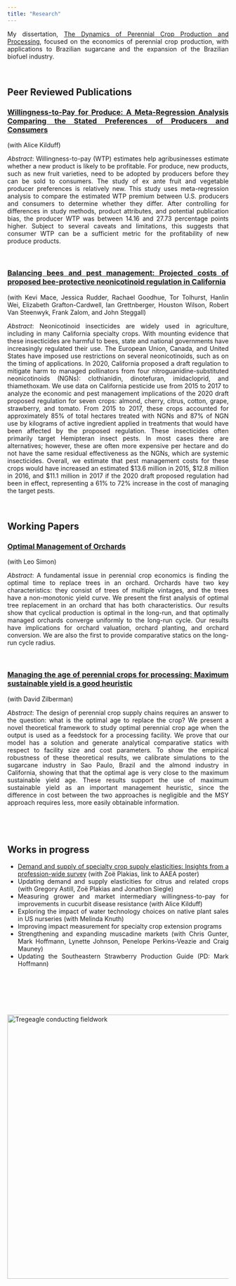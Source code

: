 ```yaml
---
title: "Research"
---
```


<style>
body {
text-align: justify}
</style>

<!-- Research page under construction -->

My dissertation, [The Dynamics of Perennial Crop Production and Processing](files/dissertationFinal.pdf), focused on the economics of perennial crop production, with applications to Brazilian sugarcane and the expansion of the Brazilian biofuel industry.

<br> 

## Peer Reviewed Publications

### [Willingness-to-Pay for Produce: A Meta-Regression Analysis Comparing the Stated Preferences of Producers and Consumers](https://doi.org/10.3390/horticulturae8040290) 
(with Alice Kilduff)

*Abstract*:
Willingness-to-pay (WTP) estimates help agribusinesses estimate whether a new product is likely to be profitable. For produce, new products, such as new fruit varieties, need to be adopted by producers before they can be sold to consumers. The study of ex ante fruit and vegetable producer preferences is relatively new. This study uses meta-regression analysis to compare the estimated WTP premium between U.S. producers and consumers to determine whether they differ. After controlling for differences in study methods, product attributes, and potential publication bias, the producer WTP was between 14.16 and 27.73 percentage points higher. Subject to several caveats and limitations, this suggests that consumer WTP can be a sufficient metric for the profitability of new produce products.

<br>

### [Balancing bees and pest management: Projected costs of proposed bee-protective neonicotinoid regulation in California](https://doi.org/10.1093/jee/toab231) 
(with Kevi Mace, Jessica Rudder, Rachael Goodhue, Tor Tolhurst, Hanlin Wei, Elizabeth Grafton-Cardwell, Ian Grettnberger, Houston Wilson, Robert Van Steenwyk, Frank Zalom, and John Steggall)

*Abstract*: 
Neonicotinoid insecticides are widely used in agriculture, including in many California specialty crops. With mounting evidence that these insecticides are harmful to bees, state and national governments have increasingly regulated their use. The European Union, Canada, and United States have imposed use restrictions on several neonicotinoids, such as on the timing of applications. In 2020, California proposed a draft regulation to mitigate harm to managed pollinators from four nitroguanidine-substituted neonicotinoids (NGNs): clothianidin, dinotefuran, imidacloprid, and thiamethoxam. We use data on California pesticide use from 2015 to 2017 to analyze the economic and pest management implications of the 2020 draft proposed regulation for seven crops: almond, cherry, citrus, cotton, grape, strawberry, and tomato. From 2015 to 2017, these crops accounted for approximately 85% of total hectares treated with NGNs and 87% of NGN use by kilograms of active ingredient applied in treatments that would have been affected by the proposed regulation. These insecticides often primarily target Hemipteran insect pests. In most cases there are alternatives; however, these are often more expensive per hectare and do not have the same residual effectiveness as the NGNs, which are systemic insecticides. Overall, we estimate that pest management costs for these crops would have increased an estimated $13.6 million in 2015, $12.8 million in 2016, and $11.1 million in 2017 if the 2020 draft proposed regulation had been in effect, representing a 61% to 72% increase in the cost of managing the target pests.

<br>

## Working Papers


### [Optimal Management of Orchards](files/OptimalManagementOfOrchards_200909.pdf)
(with Leo Simon)

*Abstract*:
A fundamental issue in perennial crop economics is finding the optimal time to replace trees in an orchard. Orchards have two key characteristics: they consist of trees of multiple vintages, and the trees have a non-monotonic yield curve. We present the first analysis of optimal tree replacement in an orchard that has both characteristics. Our results show that cyclical production is optimal in the long-run, and that optimally managed orchards converge uniformly to the long-run cycle. Our results have implications for orchard valuation, orchard planting, and orchard conversion. We are also the first to provide comparative statics on the long-run cycle radius. 

<br>

### [Managing the age of perennial crops for processing: Maximum sustainable yield is a good heuristic](files/refineryRotationDraft_forPublication.pdf) 
(with David Zilberman)

*Abstract*:
The design of perennial crop supply chains requires an answer to the question: what is the optimal age to replace the crop? We present a novel theoretical framework to study optimal perennial crop age when the output is used as a feedstock for a processing facility. We prove that our model has a solution and generate analytical comparative statics with respect to facility size and cost parameters. To show the empirical robustness of these theoretical results, we calibrate simulations to the sugarcane industry in Sao Paulo, Brazil and the almond industry in California, showing that that the optimal age is very close to the maximum sustainable yield age. These results support the use of maximum sustainable yield as an important management heuristic, since the difference in cost between the two approaches is negligible and the MSY approach requires less, more easily obtainable information.

### 

<br>
<br>

## Works in progress
  - [Demand and supply of specialty crop supply elasticities: Insights from a profession-wide survey](files/SCSE Poster Draft Final.pdf) (with Zoë Plakias, link to AAEA poster)
  - Updating demand and supply elasticities for citrus and related crops (with Gregory Astill, Zoë Plakias and Jonathon Siegle)
  - Measuring grower and market intermediary willingness-to-pay for improvements in cucurbit disease resistance (with Alice Kilduff)
  - Exploring the impact of water technology choices on native plant sales in US nurseries (with Melinda Knuth)
  - Improving impact measurement for specialty crop extension programs
  - Strengthening and expanding muscadine markets (with Chris Gunter, Mark Hoffmann, Lynette Johnson, Penelope Perkins-Veazie and Craig Mauney)
  - Updating the Southeastern Strawberry Production Guide (PD: Mark Hoffmann)


<br>

<br>

<br>

<img align="center" src="./photos/MagicSweetPotatoForest.jpg" width = "600" title="Tregeagle conducting fieldwork">
